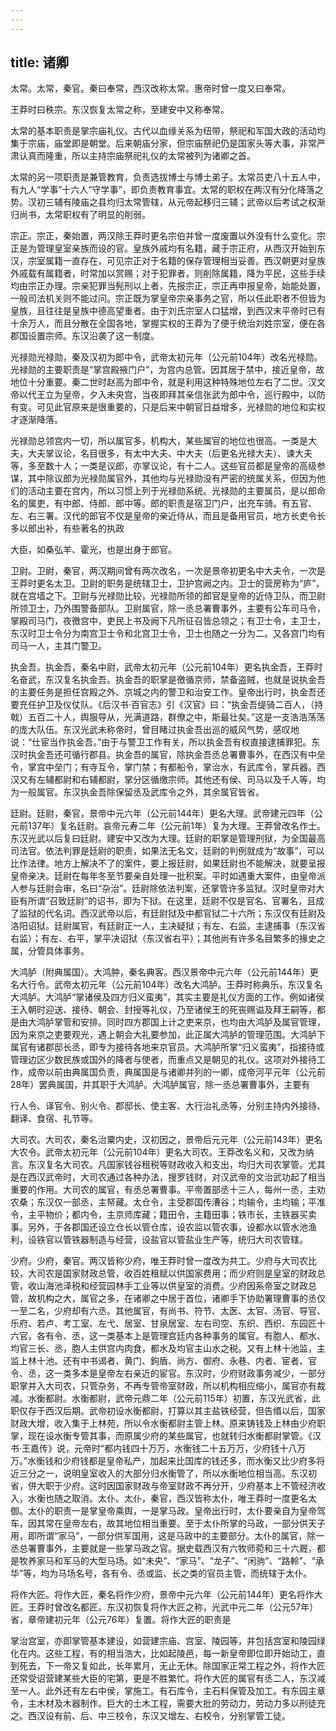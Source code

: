 ```yaml
---
---
---
```

title: 诸卿
---



太常。太常，秦官。秦曰奉常，西汉改称太常。惠帝时曾一度又曰奉常。

王莽时曰秩宗。东汉恢复太常之称，至建安中又称奉常。

太常的基本职责是掌宗庙礼仪。古代以血缘关系为纽带，祭祀和军国大政的活动均集于宗庙，庙堂即是朝堂。后来朝庙分家，但宗庙祭祀仍是国家头等大事，非常严肃认真而隆重，所以主持宗庙祭祀礼仪的太常被列为诸卿之首。

太常的另一项职责是兼管教育，负责选拔博士与博士弟子。太常员吏八十五人中，有九人“学事”十六人“守学事”，即负责教育事宜。太常的职权在两汉有分化降落之势。汉初三辅有陵庙之县均归太常管辖，从元帝起移归三辅；武帝以后考试之权渐归尚书，太常职权有了明显的削弱。

宗正。宗正，秦始置，两汉除王莽时更名宗伯并曾一度废置以外没有什么变化。宗正是为管理皇室亲族而设的官。皇族外戚均有名籍，藏于宗正府，从西汉开始到东汉，宗室属籍一直存在，可见宗正对于名籍的保存管理相当妥善。西汉朝更对皇族外戚载有属籍者，时常加以赏赐；对于犯罪者，则削除属籍，降为平民，这些手续均由宗正办理。宗亲犯罪当髡刑以上者，先报宗正，宗正再申报皇帝，始能处置，一般司法机关则不能过问。宗正既为掌皇帝宗亲事务之官，所以任此职者不但皆为皇族，且往往是皇族中德高望重者。由于刘氏宗室人口猛增，到西汉末平帝时已有十余万人，而且分散在全国各地，掌握实权的王莽为了便于统治刘姓宗室，便在各郡国设置宗师。东汉沿袭了这一制度。

光禄勋光禄勋，秦及汉初为郎中令，武帝太初元年（公元前104年）改名光禄勋。光禄勋的主要职责是“掌宫殿掖门户”，为宫内总管。因其居于禁中，接近皇帝，故地位十分重要。秦二世时赵高为郎中令，就是利用这种特殊地位左右了二世。汉文帝以代王立为皇帝，夕入未央宫，当夜即拜其亲信张武为郎中令，巡行殿中，以防有变。可见此官原来是很重要的，只是后来中朝官日益增多，光禄勋的地位和实权才逐渐降落。

光禄勋总领宫内一切，所以属官多，机构大，某些属官的地位也很高。一类是大夫，大夫掌议论，名目很多，有太中大夫、中大夫（后更名光禄大夫）、谏大夫等，多至数十人；一类是议郎，亦掌议论，有十二人。这些官员都是皇帝的高级参谋，其中除议郎为光禄勋属官外，其他均与光禄勋没有严密的统属关系，但因为他们的活动主要在宫内，所以习惯上列于光禄勋系统。光禄勋的主要属员，是以郎命名的属吏，有中郎、侍郎、郎中等。郎的职责是宿卫门户，出充车骑。有五官、左、右三署。汉代的郎官不仅是皇帝的亲近侍从，而且是备用官员，地方长吏令长多以郎出补，有些著名的执政

大臣，如桑弘羊、霍光，也是出身于郎官。

卫尉。卫尉，秦官，两汉期间曾有两次改名，一次是景帝初更名中大夫令，一次是王莽时更名太卫。卫尉的职务是统辖卫士，卫护宫阙之内。卫士的营房称为“庐”，就在宫墙之下。卫尉与光禄勋比较，光禄勋所领的郎官是皇帝的近侍卫队，而卫尉所领卫士，乃外围警备部队。卫尉属官，除一丞总署曹事外，主要有公车司马令，掌殿司马门，夜徼宫中，吏民上书及阙下凡所征召皆总领之；有卫士令，主卫士，东汉时卫士令分为南宫卫士令和北宫卫士令，卫士也随之一分为二。又各宫门均有司马一人，主其门警卫。

执金吾。执金吾，秦名中尉，武帝太初元年（公元前104年）更名执金吾，王莽时名奋武，东汉复名执金吾。执金吾的职掌是徼循京师，禁备盗贼，也就是说执金吾的主要任务是担任宫殿之外、京城之内的警卫和治安工作。皇帝出行时，执金吾还要充任护卫及仪仗队。《后汉书·百官志》引《汉官》曰：“执金吾缇骑二百人，（持戟）五百二十人，舆服导从，光满道路，群僚之中，斯最壮矣。”这是一支浩浩荡荡的庞大队伍。东汉光武未称帝时，曾目睹过执金吾出巡的威风气势，感叹地说：“仕宦当作执金吾。”由于与警卫工作有关，所以执金吾有权直接逮捕罪犯。东汉时执金吾还可循行郡县。执金吾的属官，除执金吾丞总署曹事外，在西汉有中垒令，掌宫中垒门；有寺互令，掌门禁；有都船令，掌治水，有武库令，掌兵器。西汉又有左辅都尉和右辅都尉，掌分区循缴宗师。其他还有侯、司马以及千人等，均为一般属官。东汉执金吾除保留丞及武库令之外，其余属官皆省。

廷尉。廷尉，秦官，景帝中元六年（公元前144年）更名大理。武帝建元四年（公元前137年）复名廷尉。哀帝元寿二年（公元前1年）复为大理。王莽曾改名作士。东汉光武以后复曰廷尉。建安中又改为大理。廷尉的职掌是管理刑狱，为全国最高司法官。依法判罪是廷尉的职责，如果法无名文，廷尉的判例就成为“故事”，可以比作法律。地方上解决不了的案件，要上报廷尉，如果廷尉也不能解决，就要呈报皇帝亲决。廷尉在每年冬至节要亲自处理一批积案。平时如遇重大案件，由皇帝派人参与廷尉会审，名曰“杂治”。廷尉除依法判案，还掌管许多监狱。汉时皇帝对大臣有所谓“召致廷尉”的诏书，即为下狱。在这里，廷尉不仅是官名、官署名，且成了监狱的代名词。西汉武帝以后，有廷尉狱及中都官狱二十六所；东汉仅有廷尉及洛阳诏狱。廷尉属官，有廷尉正一人，主决疑狱；有左、右监，主逮捕事（东汉省右监）；有左、右平，掌平决诏狱（东汉省右平）；其他尚有许多名目繁多的掾史之属，分管具体事务。

大鸿胪（附典属国）。大鸿肿，秦名典客。西汉景帝中元六年（公元前144年）更名大行令。武帝太初元年（公元前104年）改名大鸿胪。王莽时称典乐，东汉复名大鸿胪。大鸿胪“掌诸侯及四方归义蛮夷”，其实主要是礼仪方面的工作。例如诸侯王入朝时迎送、接待、朝会、封授等礼仪，乃至诸侯王的死丧赐谥及拜王嗣等，都是由大鸿胪掌管和安排。同时四方郡国上计之吏来京，也均由大鸿胪及属官管理，因为来京之吏要观光，遇上朝会大礼要参加，此正属大鸿胪的管理范围。大鸿胪下属官有诸郡邸长丞，即专为接待各地来京官员。大鸿胪所掌“归义蛮夷”，指接待或管理边区少数民族或国外的降者与使者，而重点又是朝见的礼仪。这项对外接待工作，成帝以前由典属国负责，典属国是与诸卿并列的一卿，成帝河平元年（公元前28年）罢典属国，并其职于大鸿胪。大鸿胪属官，除一丞总署曹事外，主要有

行人令、译官令、别火令、郡邸长、使主客、大行治礼丞等，分别主持内外接待、翻译、食宿、礼节等。

大司农。大司农，秦名治粟内史，汉初因之，景帝后元元年（公元前143年）更名大农令。武帝太初元年（公元前104年）更名大司农。王莽改名义和，又改为纳言。东汉复名大司农。凡国家钱谷租税等财政收入和支出，均归大司农掌管。尤其是在西汉武帝时，大司农通过各种办法，搜罗钱财，对汉武帝的文治武功起了相当重要的作用。大司农的属官，有丞总署曹事。平帝置部丞十三人，每州一丞，主劝农桑；东汉仅一部丞，主帑藏。太仓令，主受郡国传漕谷；均输令，主均输；平准令，主平物价；都内令，主京师库藏；籍田令，主籍田事；铁市长，主铁器买卖事。另外，于各郡国还设立仓长以管仓库，设农监以管农事，设都水以管水池渔利，设铁官以管铁器制造与经营，设盐官以管盐业生产等，统归大司农管辖。

少府。少府，秦官。两汉皆称少府，唯王莽时曾一度改为共工。少府与大司农比较，大司农是国家财政总管，收百姓租赋以供国家费用；而少府则是皇室的财政总管，收山海池泽税和经营园林手工业等以供皇室的消费。少府因系帝室之财政总管，故机构之大，属官之多，在诸卿之中居于首位，诸卿手下协助署理曹事的丞仅一至二名，少府却有六丞。其他属官，有尚书、符节、太医、太官、汤官、导官、乐府、若卢、考工室、左弋、居室、甘泉居室、左右司空、东织、西织、东园匠十六官，各有令、丞，这一类基本上是管理宫廷内各种事务的属官。有胞人、都水、均官三长、丞，胞人主供宫内肉食，都水及均官主山水之税。又有上林十池监，主监上林十池。还有中书谒者、黄门、鉤盾、尚方、御府、永巷、内者、宦者、官令、丞，这一类多本是皇帝左右亲近的宦官。东汉时，少府财政事务减少，一部分职掌并入大司农，只管杂务，不再专管帝室财政，所以机构相应缩小，属官亦有裁减。水衡都尉。水衡都尉，武帝元鼎二年（公元前115年）初置，东汉光武省，此职仅存于西汉后期。武帝初设水衡都尉，打算以其主盐铁经营，但告缗以后，国家财政大增，收入集于上林苑，所以令水衡都尉主管上林。原来铸钱及上林由少府职掌，现在设水衡专管其事，而原属少府的某些属官，也就转归水衡都尉掌管。《汉书·王嘉传》说，元帝时“都内钱四十万万，水衡钱二十五万万，少府钱十八万万。”水衡钱和少府钱都是皇帝私产，加起来比国库的钱还多，而水衡又比少府多将近三分之一，说明皇室收入的大部分归水衡管了，所以水衡地位相当高。东汉初省，併大职于少府。这时因国家财政与帝室财政不再分开，少府基本上不管经济收入，水衡也随之取消。太仆。太仆，秦官，西汉皆称太仆，唯王莽时一度更名太御。太仆的职责一是掌皇帝乘舆，一是掌马政。皇帝出行时，太仆要亲自为皇帝驾车，因其常在皇帝左右，故其地位相当重要。至于太仆所掌的马政，一部分供天子用，即所谓“家马”，一部分供军国用，这是马政中的主要部分。太仆的属官，除一丞总署曹事外，主要就是一些掌马政之官。据史载西汉有六牧师菀和三十六厩，都是牧养家马和军马的大型马场。如“未央”、“家马”、“龙子”、“闲驹”、“路軨”、“承华”等，均为马场名号，各有令、丞或监、长之类的官员主管，而统辖于太仆。

将作大匠。将作大匠，秦名将作少府，景帝中元六年（公元前144年）更名将作大匠。王莽时曾改名都匠。东汉初恢复将作大匠之称，光武中元二年（公元57年）省，章帝建初元年（公元76年）复置。将作大匠的职责是

掌治宫室，亦即掌管基本建设，如营建宗庙、宫室、陵园等，并包括宫室和陵园绿化在内。这些工程，有的相当浩大，比如起陵邑，每一新皇帝即位即开始动工，直到死去，下一帝又复如此，长年累月，无止无休。除国家正常工程之外，将作大匠还常受诏营建某些大臣的宅第，更是不胜繁忙。将作大匠的属官有丞二人，东汉减至一人。此外还有左右中侯，掌施工。有石库令，主石料保管及加工。有东园主章令，主木材及木器制作。巨大的土木工程，需要大批的劳动力，劳动力多以刑徒充之。西汉设有前、后、中三校令，东汉又增左、右校令，分别掌管工徒。